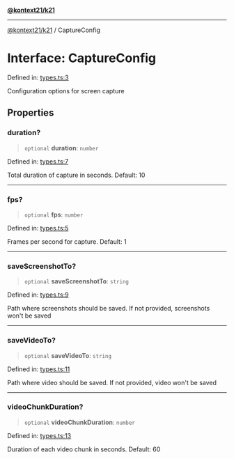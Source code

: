 [**@kontext21/k21**](../README.md)

***

[@kontext21/k21](../globals.md) / CaptureConfig

# Interface: CaptureConfig

Defined in: [types.ts:3](https://github.com/kontext21/k21-node/blob/e2b37dbc35961e3180faf88c067d979b8be74bd2/k21/types.ts#L3)

Configuration options for screen capture

## Properties

### duration?

> `optional` **duration**: `number`

Defined in: [types.ts:7](https://github.com/kontext21/k21-node/blob/e2b37dbc35961e3180faf88c067d979b8be74bd2/k21/types.ts#L7)

Total duration of capture in seconds. Default: 10

***

### fps?

> `optional` **fps**: `number`

Defined in: [types.ts:5](https://github.com/kontext21/k21-node/blob/e2b37dbc35961e3180faf88c067d979b8be74bd2/k21/types.ts#L5)

Frames per second for capture. Default: 1

***

### saveScreenshotTo?

> `optional` **saveScreenshotTo**: `string`

Defined in: [types.ts:9](https://github.com/kontext21/k21-node/blob/e2b37dbc35961e3180faf88c067d979b8be74bd2/k21/types.ts#L9)

Path where screenshots should be saved. If not provided, screenshots won't be saved

***

### saveVideoTo?

> `optional` **saveVideoTo**: `string`

Defined in: [types.ts:11](https://github.com/kontext21/k21-node/blob/e2b37dbc35961e3180faf88c067d979b8be74bd2/k21/types.ts#L11)

Path where video should be saved. If not provided, video won't be saved

***

### videoChunkDuration?

> `optional` **videoChunkDuration**: `number`

Defined in: [types.ts:13](https://github.com/kontext21/k21-node/blob/e2b37dbc35961e3180faf88c067d979b8be74bd2/k21/types.ts#L13)

Duration of each video chunk in seconds. Default: 60
